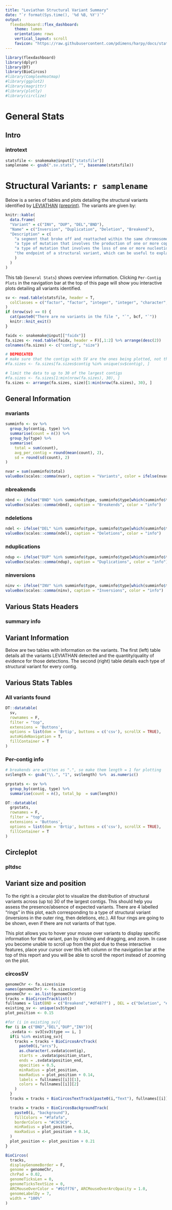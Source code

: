 ```yaml
---
title: "Leviathan Structural Variant Summary"
date: "`r format(Sys.time(), '%d %B, %Y')`"
output:
  flexdashboard::flex_dashboard:
    theme: lumen
    orientation: rows
    vertical_layout: scroll
    favicon: "https://raw.githubusercontent.com/pdimens/harpy/docs/static/favicon_dark.png"
---
```


```r
library(flexdashboard)
library(dplyr)
library(DT)
library(BioCircos)
#library(ComplexHeatmap)
#library(ggplot2)
#library(magrittr)
#library(plotly)
#library(circlize)
```
# General Stats
## Intro
### introtext {.no-title}
```r
statsfile <- snakemake@input[["statsfile"]]
samplename <- gsub(".sv.stats", "", basename(statsfile))
```

<h1> Structural Variants: `r samplename`</h1>
Below is a series of tables and plots detailing the structural variants
identified by [LEVIATHAN](https://github.com/morispi/LEVIATHAN) [(preprint)](https://doi.org/10.1101/2021.03.25.437002). The variants are given by:

```r
knitr::kable(
  data.frame(
  "Variant" = c("INV", "DUP", "DEL","BND"),
  "Name" = c("Inversion", "Duplication", "Deletion", "Breakend"),
  "Description" = c(
    "a segment that broke off and reattached within the same chromosome, but in reverse orientation",
    "a type of mutation that involves the production of one or more copies of a gene or region of a chromosome",
    "a type of mutation that involves the loss of one or more nucleotides from a segment of DNA",
    "the endpoint of a structural variant, which can be useful to explain complex variants"
    )
  )
)
```

This tab (`General Stats`) shows overview information. Clicking `Per-Contig Plots`
in the navigation bar at the top of this page will show you interactive
plots detailing all variants identified.

```r
sv <- read.table(statsfile, header = T,
  colClasses = c("factor", "factor", "integer", "integer", "character", "factor", "integer", "integer")
)
if (nrow(sv) == 0) {
  cat(paste0("There are no variants in the file ", "`", bcf, "`"))
  knitr::knit_exit()
}
```
```r
faidx <- snakemake@input[["faidx"]]
fa.sizes <- read.table(faidx, header = F)[,1:2] %>% arrange(desc(2))
colnames(fa.sizes) <- c("contig", "size")

# DEPRECATED
# make sure that the contigs with SV are the ones being plotted, not the others
#fa.sizes <- fa.sizes[fa.sizes$contig %in% unique(sv$contig), ]

# limit the data to up to 30 of the largest contigs
#fa.sizes <- fa.sizes[1:min(nrow(fa.sizes), 30), ]
fa.sizes <- arrange(fa.sizes, size)[1:min(nrow(fa.sizes), 30), ]
```

## General Information {data-height=100}
### nvariants
```r
summinfo <- sv %>%
  group_by(contig, type) %>%
  summarise(count = n()) %>% 
  group_by(type) %>%
  summarise(
    total = sum(count),
    avg_per_contig = round(mean(count), 2),
    sd = round(sd(count), 2)
)

nvar = sum(summinfo$total)
valueBox(scales::comma(nvar), caption = "Variants", color = ifelse(nvar > 0, "success", "warning"))
```

### nbreakends
```r
nbnd <- ifelse("BND" %in% summinfo$type, summinfo$type[which(summinfo$type == "BND")], 0)
valueBox(scales::comma(nbnd), caption = "Breakends", color = "info")
```
### ndeletions
```r
ndel <- ifelse("DEL" %in% summinfo$type, summinfo$type[which(summinfo$type == "DEL")], 0)
valueBox(scales::comma(ndel), caption = "Deletions", color = "info")
```

### nduplications
```r
ndup <- ifelse("DUP" %in% summinfo$type, summinfo$type[which(summinfo$type == "DUP")], 0)
valueBox(scales::comma(ndup), caption = "Duplications", color = "info")
```

### ninversions
```r
ninv <- ifelse("INV" %in% summinfo$type, summinfo$type[which(summinfo$type == "INV")], 0)
valueBox(scales::comma(ninv), caption = "Inversions", color = "info")
```

## Various Stats Headers
### summary info {.no-title}
<h2> Variant Information </h2>
Below are two tables with information on the variants. The first (left) table
details all the variants LEVIATHAN detected and the quantity/quality of evidence
for those detections. The second (right) table details each type of structural variant for
every contig. 

## Various Stats Tables
### All variants found
```r
DT::datatable(
  sv,
  rownames = F,
  filter = "top",
  extensions = 'Buttons',
  options = list(dom = 'Brtip', buttons = c('csv'), scrollX = TRUE),
  autoHideNavigation = T,
  fillContainer = T
)
```

### Per-contig info
```r
# breakends are written as ".", so make them length = 1 for plotting
sv$length <- gsub("\\.", "1", sv$length) %>%  as.numeric()
```

```r
grpstats <- sv %>%
  group_by(contig, type) %>%
  summarise(count = n(), total_bp  = sum(length))

DT::datatable(
  grpstats, 
  rownames = F, 
  filter = "top", 
  extensions = 'Buttons', 
  options = list(dom = 'Brtip', buttons = c('csv'), scrollX = TRUE),
  fillContainer = T
)
```

## Circleplot {.no-title data-height=900}
### pltdsc {.no-title data-width=150}
<h2> Variant size and position </h2>
To the right is a circular plot to visualize the distribution of structural variants
across (up to) 30 of the largest contigs.
This should help you assess the presence/absence of expected variants. There are 4 labelled "rings" in this plot, each corresponding
to a type of structural variant (inversions in the outer ring, then deletions, etc.). All four rings
are going to be shown, even if there are not variants of that type.

This plot allows you to hover your mouse over variants to display specific information for that variant,
pan by clicking and dragging, and zoom. In case you become unable to scroll up from the plot due to these interactive 
features, place your cursor over this left column or the navigation bar at the top of this report and you will
be able to scroll the report instead of zooming on the plot.

### circosSV {.no-title}
```r
genomeChr <- fa.sizes$size
names(genomeChr) <- fa.sizes$contig
genomeChr <- as.list(genomeChr)
tracks = BioCircosTracklist()
fullnames = list(BND = c("Breakend","#df487f") , DEL = c("Deletion", "#5a8c84"), DUP = c("Duplication", "#ffd75f"), INV = c("Inversion", "#4a9fea"))
existing_sv <- unique(sv3$type)
plot_position <- 0.15

#for (i in existing_sv){
for (i in c("BND","DEL","DUP","INV")){
  .svdata <- sv3[sv3$type == i, ]
  if(i %in% existing_sv){
    tracks = tracks + BioCircosArcTrack(
      paste0(i,"arcs"),
      as.character(.svdata$contig),
      starts = .svdata$position_start,
      ends = .svdata$position_end,
      opacities = 0.5,
      minRadius = plot_position,
      maxRadius = plot_position + 0.14,
      labels = fullnames[[i]][1],
      colors = fullnames[[i]][2]
    )
  }
  tracks = tracks + BioCircosTextTrack(paste0(i,"Text"), fullnames[[i]][1], weight = "lighter", size = "0.8em",  y = plot_position + 0.19)

  tracks = tracks + BioCircosBackgroundTrack(
    paste0(i, "background"),
    fillColors = "#fafafa",
    borderColors = "#C9C9C9",
    minRadius = plot_position,
    maxRadius = plot_position + 0.14,
  )
  plot_position <- plot_position + 0.21
}

BioCircos(
  tracks,
  displayGenomeBorder = F,
  genome = genomeChr,
  chrPad = 0.02,
  genomeTicksLen = 0,
  genomeTicksTextSize = 0,
  ARCMouseOverColor = "#91ff76", ARCMouseOverArcOpacity = 1.0,
  genomeLabelDy = 7,
  width = "100%"
)
```